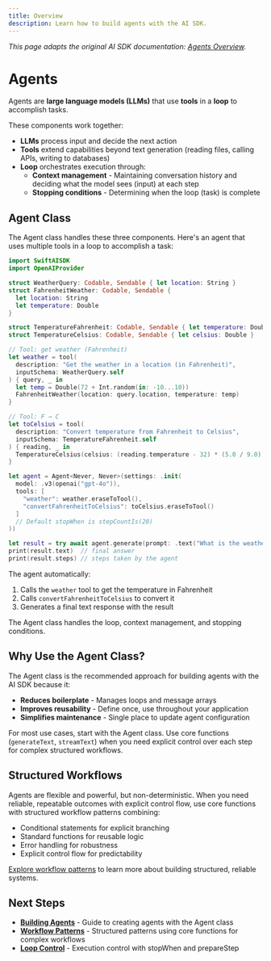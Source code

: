 ```yaml
---
title: Overview
description: Learn how to build agents with the AI SDK.
---
```


_This page adapts the original AI SDK documentation: [Agents Overview](https://ai-sdk.dev/docs/agents/overview)._

# Agents

Agents are **large language models (LLMs)** that use **tools** in a **loop** to accomplish tasks.

These components work together:

- **LLMs** process input and decide the next action
- **Tools** extend capabilities beyond text generation (reading files, calling APIs, writing to databases)
- **Loop** orchestrates execution through:
  - **Context management** - Maintaining conversation history and deciding what the model sees (input) at each step
  - **Stopping conditions** - Determining when the loop (task) is complete

## Agent Class

The Agent class handles these three components. Here's an agent that uses multiple tools in a loop to accomplish a task:

```swift
import SwiftAISDK
import OpenAIProvider

struct WeatherQuery: Codable, Sendable { let location: String }
struct FahrenheitWeather: Codable, Sendable {
  let location: String
  let temperature: Double
}

struct TemperatureFahrenheit: Codable, Sendable { let temperature: Double }
struct TemperatureCelsius: Codable, Sendable { let celsius: Double }

// Tool: get weather (Fahrenheit)
let weather = tool(
  description: "Get the weather in a location (in Fahrenheit)",
  inputSchema: WeatherQuery.self
) { query, _ in
  let temp = Double(72 + Int.random(in: -10...10))
  FahrenheitWeather(location: query.location, temperature: temp)
}

// Tool: F → C
let toCelsius = tool(
  description: "Convert temperature from Fahrenheit to Celsius",
  inputSchema: TemperatureFahrenheit.self
) { reading, _ in
  TemperatureCelsius(celsius: (reading.temperature - 32) * (5.0 / 9.0))
}

let agent = Agent<Never, Never>(settings: .init(
  model: .v3(openai("gpt-4o")),
  tools: [
    "weather": weather.eraseToTool(),
    "convertFahrenheitToCelsius": toCelsius.eraseToTool()
  ]
  // Default stopWhen is stepCountIs(20)
))

let result = try await agent.generate(prompt: .text("What is the weather in San Francisco in celsius?"))
print(result.text)  // final answer
print(result.steps) // steps taken by the agent
```

The agent automatically:

1. Calls the `weather` tool to get the temperature in Fahrenheit
2. Calls `convertFahrenheitToCelsius` to convert it
3. Generates a final text response with the result

The Agent class handles the loop, context management, and stopping conditions.

## Why Use the Agent Class?

The Agent class is the recommended approach for building agents with the AI SDK because it:

- **Reduces boilerplate** - Manages loops and message arrays
- **Improves reusability** - Define once, use throughout your application
- **Simplifies maintenance** - Single place to update agent configuration

For most use cases, start with the Agent class. Use core functions (`generateText`, `streamText`) when you need explicit control over each step for complex structured workflows.

## Structured Workflows

Agents are flexible and powerful, but non-deterministic. When you need reliable, repeatable outcomes with explicit control flow, use core functions with structured workflow patterns combining:

- Conditional statements for explicit branching
- Standard functions for reusable logic
- Error handling for robustness
- Explicit control flow for predictability

[Explore workflow patterns](/docs/agents/workflows) to learn more about building structured, reliable systems.

## Next Steps

- **[Building Agents](/docs/agents/building-agents)** - Guide to creating agents with the Agent class
- **[Workflow Patterns](/docs/agents/workflows)** - Structured patterns using core functions for complex workflows
- **[Loop Control](/docs/agents/loop-control)** - Execution control with stopWhen and prepareStep
